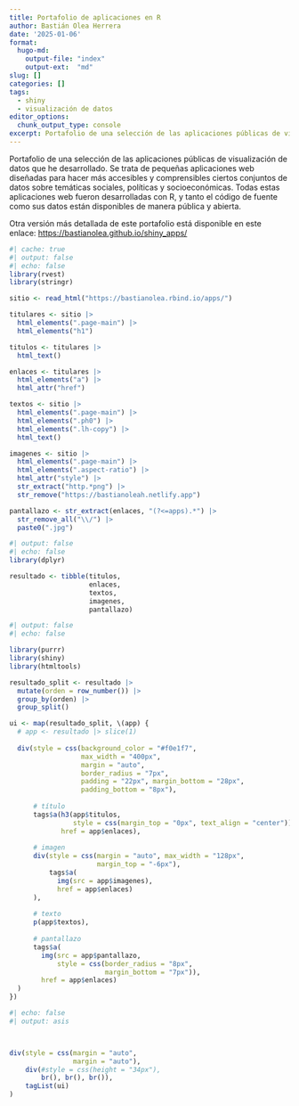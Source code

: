 ```yaml
---
title: Portafolio de aplicaciones en R
author: Bastián Olea Herrera
date: '2025-01-06'
format: 
  hugo-md:
    output-file: "index"
    output-ext:  "md"
slug: []
categories: []
tags:
  - shiny
  - visualización de datos
editor_options: 
  chunk_output_type: console
excerpt: Portafolio de una selección de las aplicaciones públicas de visualización de datos que he desarrollado. Se trata de pequeñas aplicaciones web diseñadas para hacer más accesibles y comprensibles ciertos conjuntos de datos sobre temáticas sociales, políticas y socioeconómicas. Todas estas aplicaciones web fueron desarrolladas con R, y tanto el código de fuente como sus datos están disponibles de manera pública y abierta.
---
```


Portafolio de una selección de las aplicaciones públicas de visualización de datos que he desarrollado. Se trata de pequeñas aplicaciones web diseñadas para hacer más accesibles y comprensibles ciertos conjuntos de datos sobre temáticas sociales, políticas y socioeconómicas. Todas estas aplicaciones web fueron desarrolladas con R, y tanto el código de fuente como sus datos están disponibles de manera pública y abierta.

Otra versión más detallada de este portafolio está disponible en este enlace: [https://bastianolea.github.io/shiny_apps/](https://bastianolea.github.io/shiny_apps/)

```r
#| cache: true
#| output: false
#| echo: false
library(rvest)
library(stringr)

sitio <- read_html("https://bastianolea.rbind.io/apps/")

titulares <- sitio |> 
  html_elements(".page-main") |> 
  html_elements("h1")

titulos <- titulares |> 
  html_text()

enlaces <- titulares |> 
  html_elements("a") |> 
  html_attr("href")

textos <- sitio |> 
  html_elements(".page-main") |> 
  html_elements(".ph0") |> 
  html_elements(".lh-copy") |> 
  html_text()

imagenes <- sitio |> 
  html_elements(".page-main") |> 
  html_elements(".aspect-ratio") |> 
  html_attr("style") |> 
  str_extract("http.*png") |> 
  str_remove("https://bastianoleah.netlify.app")

pantallazo <- str_extract(enlaces, "(?<=apps).*") |> 
  str_remove_all("\\/") |> 
  paste0(".jpg")
```

```r
#| output: false
#| echo: false
library(dplyr)

resultado <- tibble(titulos,
                    enlaces,
                    textos,
                    imagenes,
                    pantallazo)
```

```r
#| output: false
#| echo: false

library(purrr)
library(shiny)
library(htmltools)

resultado_split <- resultado |> 
  mutate(orden = row_number()) |> 
  group_by(orden) |> 
  group_split()

ui <- map(resultado_split, \(app) {
  # app <- resultado |> slice(1)
  
  div(style = css(background_color = "#f0e1f7", 
                  max_width = "400px",
                  margin = "auto",
                  border_radius = "7px",
                  padding = "22px", margin_bottom = "28px",
                  padding_bottom = "8px"),
      
      # título
      tags$a(h3(app$titulos, 
                style = css(margin_top = "0px", text_align = "center")),
             href = app$enlaces),
      
      # imagen
      div(style = css(margin = "auto", max_width = "128px",
                      margin_top = "-6px"),
          tags$a(
            img(src = app$imagenes),
            href = app$enlaces)
      ),
      
      # texto
      p(app$textos),
      
      # pantallazo
      tags$a(
        img(src = app$pantallazo,
            style = css(border_radius = "8px",
                        margin_bottom = "7px")),
        href = app$enlaces)
  )
})
```

```r
#| echo: false
#| output: asis



div(style = css(margin = "auto",
                margin = "auto"),
    div(#style = css(height = "34px"),
        br(), br(), br()),
    tagList(ui)
)
```




